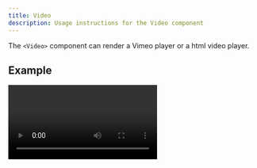 ```yaml
---
title: Video
description: Usage instructions for the Video component
---
```



<PageDescription>

The `<Video>` component can render a Vimeo player or a html video player.

</PageDescription>

## Example

<Title>Vimeo</Title>

<Video title="Carbon homepage video" vimeoId="359578263" />

<Title>Video</Title>

<Video src="/videos/hero-video.mp4" poster="/images/poster.jpg">
  <track
    kind="captions"
    default
    src="/videos/vtt/hero-video.vtt"
    srcLang="en"
  />
</Video>

<Title>Video in MDX</Title>

<Video src={localVideo} poster={localPoster} />

## Code

<Title>Vimeo</Title>

```mdx path=components/Video/Video.js src=https://github.com/freight-trust/gatsby-workspace/tree/main/packages/freight-trust-gatsby-workspace/src/components/Video
<Video title="Carbon homepage video" vimeoId="322021187" />
```

<Title>Video</Title>

```mdx path=components/Video/Video.js src=https://github.com/freight-trust/gatsby-workspace/tree/main/packages/freight-trust-gatsby-workspace/src/components/Video
<Video src="/videos/hero-video.mp4" poster="/images/poster.jpg">
  <track
    kind="captions"
    default
    src="/videos/vtt/hero-video.vtt"
    srcLang="en"
  />
</Video>
```

<Title>Video in MDX</Title>

```mdx path=components/Video.mdx src=https://github.com/freight-trust/gatsby-workspace/blob/main/packages/example/src/pages/components/Video/index.mdx
import localVideo from './local-video.mp4';
import localPoster from './local-poster.jpg';

<Video src={localVideo} poster={localPoster} />
```

### Props

| property | propType                                                                     | required | default | description                                                                                                                                                                                                                                                                                                                              |
| -------- | ---------------------------------------------------------------------------- | -------- | ------- | ---------------------------------------------------------------------------------------------------------------------------------------------------------------------------------------------------------------------------------------------------------------------------------------------------------------------------------------- |
| vimeoId  | string                                                                       |          |         | To find your `vimeoId`, go to the Vimeo page and find the video you want to put on your website. Once it is loaded, look at the URL and look for the numbers that come after the slash (/).                                                                                                                                              |
| src      | string                                                                       |          |         | Use the html `<video>` player with a local `.mp4` video                                                                                                                                                                                                                                                                                  |
| title    | string                                                                       |          |         | Vimeo title                                                                                                                                                                                                                                                                                                                              |
| poster   | string                                                                       |          |         | Provides an image to show before the video loads, only works with `src`                                                                                                                                                                                                                                                                  |
| children | [`<track>`](https://developer.mozilla.org/en-US/docs/Web/HTML/Element/track) |          |         | _non-vimeo only_ – Provide `.vtt` file in your static directory to make your videos more accessible. Then add a track element with a src pointing to it Check out [this simple tutorial](https://developer.mozilla.org/en-US/docs/Web/API/WebVTT_API#Tutorial_on_how_to_write_a_WebVTT_file) for getting started with writing vtt files. |
| autoPlay | boolean                                                                      |          |         | Whether or not the video should autoplay.                                                                                                                                                                                                                                                                                                |
